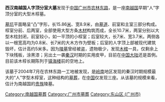 {{unreferenced|time=2014-6-1}}
'''西汉南越国人字顶分室大墓'''发现于[[中国|中国]][[广州市|广州市]][[农林东路|农林东路]]，是一座[[南越国|南越国]]早期“人”字顶分室的大型木椁墓。

[[墓坑|墓坑]]平面略呈“凸”字形，长15.86[[米_(單位)|米]]、宽8.9米，由[[墓道|墓道]]、前室和主室三部分构成。椁室分前、后两室，全部使用大型方条[[木材|木材]]构筑而成，全长10.7米，两室分别以大型木柱封闭，前室较小，如一平顶的小椁室；后室较大，长7米、宽3.7米。两侧各以一根宽高均为0.8米、长7米的大木方作为壁板；后室的人字顶上部被现代建筑毁坏，估计高约5米多。因为[[陵墓|陵墓]]曾经被盗，遗物极少，发现[[木棺|木棺]]一具，仅剩余上下块残板，涂黑漆；另出土一袭[[秦朝|秦]][[汉朝|汉]]时期的实用皮甲，目前在[[中国大陆|中国大陆]]还是首例。目前该木椁长期陈列于[[镇海楼_(广州)|镇海楼]]前的空地上。

该墓于2004年7月在农林东路一工地被发现，是[[岭南|岭南]]地区发现的秦汉时期规模最大的“人”字型木椁室，这种结构的[[墓葬|墓葬]]，在[[中国|中国]]仅发现三座。从该墓的规模来看，估计为南越国的[[贵族|贵族]]陵墓。

{{南越国}}
[[Category:南越国墓葬|Category:南越国墓葬]]
[[Category:广州市墓葬|Category:广州市墓葬]]
[[Category:东山区_(广州市)|Category:东山区 (广州市)]]